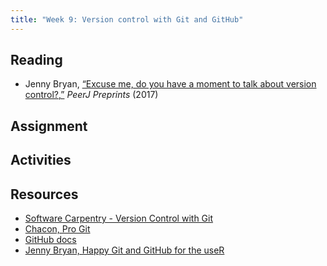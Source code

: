 ```yaml
---
title: "Week 9: Version control with Git and GitHub"
---
```




## Reading
- Jenny Bryan, ["Excuse me, do you have a moment to talk about version control?,"](https://peerj.com/preprints/3159v2) *PeerJ Preprints* (2017)

## Assignment


## Activities


## Resources
- [Software Carpentry - Version Control with Git](https://swcarpentry.github.io/git-novice/)
- [Chacon, Pro Git](https://git-scm.com/book/en/v2)
- [GitHub docs](https://docs.github.com/en)
- [Jenny Bryan, Happy Git and GitHub for the useR](http://happygitwithr.com)
